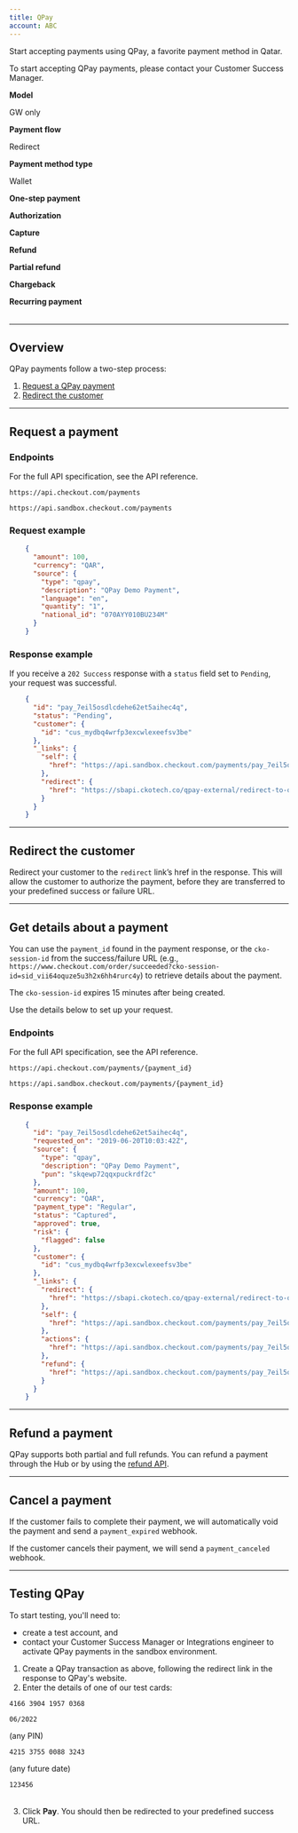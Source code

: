 ```yaml
---
title: QPay
account: ABC
---
```


Start accepting payments using QPay, a favorite payment method in Qatar.

<TipBox variant="info">

To start accepting QPay payments, please contact your Customer Success Manager.

</TipBox>

<Table>
<TableBody>
<TableRow>
<TableCell withBackground>

**Model**

</TableCell>
<TableCell>

GW only

</TableCell>
</TableRow>
<TableRow>
<TableCell withBackground>

**Payment flow**

</TableCell>
<TableCell>

Redirect

</TableCell>
</TableRow>
<TableRow>
<TableCell withBackground>

**Payment method type**

</TableCell>
<TableCell>

Wallet

</TableCell>
</TableRow>
<TableRow>
<TableCell withBackground>

**One-step payment**

</TableCell>
<TableTicCell type="check"/>
</TableRow>
<TableRow>
<TableCell withBackground>

**Authorization**

</TableCell>
<TableTicCell type="error"/>
</TableRow>
<TableRow>
<TableCell withBackground>

**Capture**

</TableCell>
<TableTicCell type="error" />
</TableRow>
<TableRow>
<TableCell withBackground>

**Refund**

</TableCell>
<TableTicCell type="check" />
</TableRow>
<TableRow>
<TableCell withBackground>

**Partial refund**

</TableCell>
<TableTicCell type="check" />
</TableRow>
<TableRow>
<TableCell withBackground>

**Chargeback**

</TableCell>
<TableTicCell type="error" />
</TableRow>
<TableRow>
<TableCell withBackground>

**Recurring payment**

</TableCell>
<TableTicCell type="error" />
</TableRow>
</TableBody>
</Table>

---

## Overview

QPay payments follow a two-step process:

1.  [Request a QPay payment](/payments/payment-methods/cards/q-pay#Request_a_payment)
2.  [Redirect the customer](/payments/payment-methods/cards/q-pay#Redirect_the_customer)

---

## Request a payment

### Endpoints

For the full API specification, see the <ExternalLink href="https://api-reference.checkout.com" >API reference</ExternalLink>.


<tabs>
<tab title="Live" active>
<LineCodeWrapper type="post">

`https://api.checkout.com/payments`

</LineCodeWrapper>
</tab>
<tab title="Sandbox">
<LineCodeWrapper type="post">

`https://api.sandbox.checkout.com/payments`

</LineCodeWrapper>
</tab>
</tabs>

### Request example

```json
    {
      "amount": 100,
      "currency": "QAR",
      "source": {
        "type": "qpay",
        "description": "QPay Demo Payment",
        "language": "en",
        "quantity": "1",
        "national_id": "070AYY010BU234M"
      }
    }
```

### Response example

If you receive a `202 Success` response with a `status` field set to `Pending`, your request was successful.

```json
    {
      "id": "pay_7eil5osdlcdehe62et5aihec4q",
      "status": "Pending",
      "customer": {
        "id": "cus_mydbq4wrfp3excwlexeefsv3be"
      },
      "_links": {
        "self": {
          "href": "https://api.sandbox.checkout.com/payments/pay_7eil5osdlcdehe62et5aihec4q"
        },
        "redirect": {
          "href": "https://sbapi.ckotech.co/qpay-external/redirect-to-qpay?pun=52h7saoi5edthll6ceec"
        }
      }
    }
```

---

## Redirect the customer

Redirect your customer to the `redirect` link’s href in the response. This will allow the customer to authorize the payment, before they are transferred to your predefined success or failure URL.

---

## Get details about a payment

You can use the `payment_id` found in the payment response, or the `cko-session-id` from the success/failure URL (e.g., `https://www.checkout.com/order/succeeded?cko-session-id=sid_vii64oquze5u3h2x6hh4rurc4y`) to retrieve details about the payment.

<TipBox variant="note">

The `cko-session-id` expires 15 minutes after being created.

</TipBox>

Use the details below to set up your request.

### Endpoints

For the full API specification, see the <ExternalLink href="https://api-reference.checkout.com" >API reference</ExternalLink>.

<tabs>
<tab title="Live" active>
<LineCodeWrapper type="GET">

`https://api.checkout.com/payments/{payment_id}`

</LineCodeWrapper>
</tab>
<tab title="Sandbox">
<LineCodeWrapper type="GET">

`https://api.sandbox.checkout.com/payments/{payment_id}`

</LineCodeWrapper>
</tab>
</tabs>

### Response example

```json
    {
      "id": "pay_7eil5osdlcdehe62et5aihec4q",
      "requested_on": "2019-06-20T10:03:42Z",
      "source": {
        "type": "qpay",
        "description": "QPay Demo Payment",
    	"pun": "skqewp72qqxpuckrdf2c"
      },
      "amount": 100,
      "currency": "QAR",
      "payment_type": "Regular",
      "status": "Captured",
      "approved": true,
      "risk": {
        "flagged": false
      },
      "customer": {
        "id": "cus_mydbq4wrfp3excwlexeefsv3be"
      },
      "_links": {
        "redirect": {
          "href": "https://sbapi.ckotech.co/qpay-external/redirect-to-qpay?pun=52h7saoi5edthll6ceec"
        },
        "self": {
          "href": "https://api.sandbox.checkout.com/payments/pay_7eil5osdlcdehe62et5aihec4q"
        },
        "actions": {
          "href": "https://api.sandbox.checkout.com/payments/pay_7eil5osdlcdehe62et5aihec4q/actions"
        },
        "refund": {
          "href": "https://api.sandbox.checkout.com/payments/pay_7eil5osdlcdehe62et5aihec4q/refunds"
        }
      }
    }
```

---

## Refund a payment

QPay supports both partial and full refunds. You can refund a payment through the <ExternalLink href="https://hub.checkout.com/v2" >Hub</ExternalLink> or by using the [refund API](/payments/manage-payments/refund-a-payment).

---

## Cancel a payment

If the customer fails to complete their payment, we will automatically void the payment and send a `payment_expired` webhook.

If the customer cancels their payment, we will send a `payment_canceled` webhook.

---

## Testing QPay

<TipBox variant="note">

To start testing, you'll need to:

*   <ExternalLink href="https://www.checkout.com/get-test-account" >create a test account</ExternalLink>, and
*   contact your Customer Success Manager or Integrations engineer to activate QPay payments in the sandbox environment.

</TipBox>

1.  Create a QPay transaction as above, following the redirect link in the response to QPay's website.
2.  Enter the details of one of our test cards:

<Table>
<TableHead headers={['Card number', 'Expiry date', 'PIN']} />
<TableBody>
<TableRow>
<TableCell>

`4166 3904 1957 0368`

</TableCell>
<TableCell>

`06/2022`

</TableCell>
<TableCell>

(any PIN)

</TableCell>
</TableRow>
<TableRow>
<TableCell>

`4215 3755 0088 3243`

</TableCell>
<TableCell>

(any future date)

</TableCell>
<TableCell>

`123456`

</TableCell>
</TableRow>
</TableBody>
</Table>

3.  Click **Pay**. You should then be redirected to your predefined success URL.
